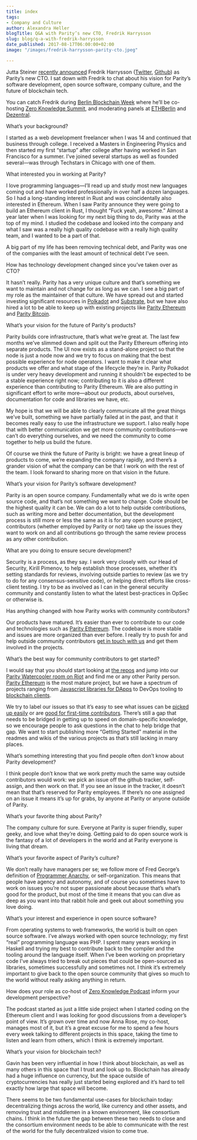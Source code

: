 ```yaml
---
title: index
tags:
- Company and Culture
author: Alexandra Heller
blogTitle: Q&A with Parity’s new CTO, Fredrik Harrysson
slug: blog/q-a-with-fredrik-harrysson
date_published: 2017-08-17T06:00:00+02:00
image: "/images/fredrik-harrysson-parity-cto.jpeg"

---
```

Jutta Steiner [recently announced](https://medium.com/paritytech/keeping-pace-with-development-fredrik-harrysson-becomes-cto-861689bf98cc) Fredrik Harrysson ([Twitter](https://twitter.com/fredhrson), [Github](https://github.com/folsen)) as Parity’s new CTO. I sat down with Fredrik to chat about his vision for Parity’s software development, open source software, company culture, and the future of blockchain tech.

You can catch Fredrik during [Berlin Blockchain Week](https://blockchainweek.berlin/) where he’ll be co-hosting [Zero Knowledge Summit](http://www.zeroknowledge.fm/summit), and moderating panels at [ETHBerlin](https://ethberlin.com/) and [Dezentral](https://www.dezentral.io/).

What’s your background?

I started as a web development freelancer when I was 14 and continued that business through college. I received a Masters in Engineering Physics and then started my first “startup” after college after having worked in San Francisco for a summer. I’ve joined several startups as well as founded several—was through Techstars in Chicago with one of them.

What interested you in working at Parity?

I love programming languages—I’ll read up and study most new languages coming out and have worked professionally in over half a dozen languages. So I had a long-standing interest in Rust and was coincidentally also interested in Ethereum. When I saw Parity announce they were going to build an Ethereum client in Rust, I thought “Fuck yeah, awesome.” Almost a year later when I was looking for my next big thing to do, Parity was at the top of my mind. I studied the codebase and looked into the company and what I saw was a really high quality codebase with a really high quality team, and I wanted to be a part of that.

A big part of my life has been removing technical debt, and Parity was one of the companies with the least amount of technical debt I’ve seen.

How has technology development changed since you’ve taken over as CTO?

It hasn’t really. Parity has a very unique culture and that’s something we want to maintain and not change for as long as we can. I see a big part of my role as the maintainer of that culture. We have spread out and started investing significant resources in [Polkadot](https://polkadot.network/) and [Substrate](https://medium.com/paritytech/what-is-substrate-29af4231d7e0), but we have also hired a lot to be able to keep up with existing projects like [Parity Ethereum](https://parity.io/) and [Parity Bitcoin](https://github.com/paritytech/parity-bitcoin).

What’s your vision for the future of Parity's products?

Parity builds core infrastructure, that’s what we’re great at. The last few months we’ve slimmed down and split out the Parity Ethereum offering into separate products. The UI now exists as a stand-alone project so that the node is just a node now and we try to focus on making that the best possible experience for node operators. I want to make it clear what products we offer and what stage of the lifecycle they’re in. Parity Polkadot is under very heavy development and running it shouldn’t be expected to be a stable experience right now; contributing to it is also a different experience than contributing to Parity Ethereum. We are also putting in significant effort to write more—about our products, about ourselves, documentation for code and libraries we have, etc.

My hope is that we will be able to clearly communicate all the great things we’ve built, something we have partially failed at in the past, and that it becomes really easy to use the infrastructure we support. I also really hope that with better communication we get more community contributions—we can’t do everything ourselves, and we need the community to come together to help us build the future.

Of course we think the future of Parity is bright: we have a great lineup of products to come, we’re expanding the company rapidly, and there’s a grander vision of what the company can be that I work on with the rest of the team. I look forward to sharing more on that vision in the future.

What’s your vision for Parity’s software development?

Parity is an open source company. Fundamentally what we do is write open source code, and that’s not something we want to change. Code should be the highest quality it can be. We can do a lot to help outside contributions, such as writing more and better documentation, but the development process is still more or less the same as it is for any open source project, contributors (whether employed by Parity or not) take up the issues they want to work on and all contributions go through the same review process as any other contribution.

What are you doing to ensure secure development?

Security is a process, as they say. I work very closely with our Head of Security, Kirill Pimenov, to help establish those processes, whether it’s setting standards for reviews, involving outside parties to review (as we try to do for any consensus-sensitive code), or helping direct efforts like cross-client testing. I try to be as involved as I can in the general security community and constantly listen to what the latest best-practices in OpSec or otherwise is.

Has anything changed with how Parity works with community contributors?

Our products have matured. It’s easier than ever to contribute to our code and technologies such as [Parity Ethereum](https://github.com/paritytech/parity-ethereum). The codebase is more stable and issues are more organized than ever before. I really try to push for and help outside community contributors [get in touch with us](https://riot.im/app/#/room/#watercooler:matrix.parity.io) and get them involved in the projects.

What’s the best way for community contributors to get started?

I would say that you should start looking at [the repos](https://github.com/paritytech) and jump into our [Parity Watercooler room on Riot](https://riot.im/app/#/room/#watercooler:matrix.parity.io) and find me or any other Parity person. [Parity Ethereum](https://github.com/paritytech/parity-ethereum) is the most mature project, but we have a spectrum of projects ranging from [Javascript libraries for DApps](https://github.com/paritytech/js-libs) to DevOps tooling to [blockchain clients](https://github.com/topics/client?q=org%3Aparitytech).

We try to label our issues so that it’s easy to see what issues can be [picked up easily](https://github.com/paritytech/parity-ethereum/issues?q=is%3Aissue+is%3Aopen+label%3AQ2-easy) or are [good for first-time contributors](https://github.com/polkadot-js/apps/issues?q=is%3Aissue+is%3Aopen+label%3A%22good+first+issue%22). There’s still a gap that needs to be bridged in getting up to speed on domain-specific knowledge, so we encourage people to ask questions in the chat to help bridge that gap. We want to start publishing more “Getting Started” material in the readmes and wikis of the various projects as that’s still lacking in many places.

What’s something interesting that you find people often don’t know about Parity development?

I think people don’t know that we work pretty much the same way outside contributors would work: we pick an issue off the github tracker, self-assign, and then work on that. If you see an issue in the tracker, it doesn’t mean that that’s reserved for Parity employees. If there’s no one assigned on an issue it means it’s up for grabs, by anyone at Parity or anyone outside of Parity.

What’s your favorite thing about Parity?

The company culture for sure. Everyone at Parity is super friendly, super geeky, and love what they’re doing. Getting paid to do open source work is the fantasy of a lot of developers in the world and at Parity everyone is living that dream.

What’s your favorite aspect of Parity’s culture?

We don’t really have managers per se; we follow more of Fred George’s definition of [Programmer Anarchy](https://www.youtube.com/watch?v=tIxHmsWCd7g), or self-organization. This means that people have agency and autonomy, and of course you sometimes have to work on issues you’re not super passionate about because that’s what’s good for the product, but most of the time it means that you can dive as deep as you want into that rabbit hole and geek out about something you love doing.

What’s your interest and experience in open source software?

From operating systems to web frameworks, the world is built on open source software. I’ve always worked with open source technology; my first “real” programming language was PHP. I spent many years working in Haskell and trying my best to contribute back to the compiler and the tooling around the language itself. When I’ve been working on proprietary code I’ve always tried to break out pieces that could be open-sourced as libraries, sometimes successfully and sometimes not. I think it’s extremely important to give back to the open source community that gives so much to the world without really asking anything in return.

How does your role as co-host of [Zero Knowledge Podcast](http://www.zeroknowledge.fm/) inform your development perspective?

The podcast started as just a little side project when I started coding on the Ethereum client and I was looking for good discussions from a developer’s point of view. It’s grown over time and now Anna Rose, my co-host, manages most of it, but it’s a great excuse for me to spend a few hours every week talking to different projects in this space, taking the time to listen and learn from others, which I think is extremely important.

What’s your vision for blockchain tech?

Gavin has been very influential in how I think about blockchain, as well as many others in this space that I trust and look up to. Blockchain has already had a huge influence on currency, but the space outside of cryptocurrencies has really just started being explored and it’s hard to tell exactly how large that space will become.

There seems to be two fundamental use-cases for blockchain today: decentralizing things across the world, like currency and other assets, and removing trust and middlemen in a known environment, like consortium chains. I think in the future the gap between these two needs to close and the consortium environment needs to be able to communicate with the rest of the world for the fully decentralized vision to come true.